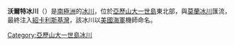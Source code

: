 {{coord|69|17|S|70|21|W|display=title}}

'''沃爾特冰川'''（{{lang-en|Walter Glacier}}）是[[南極洲|南極洲]]的[[冰川|冰川]]，位於[[亞歷山大一世島|亞歷山大一世島]]東北部，與[[莫蘭冰川|莫蘭冰川]]匯流，最終注入[[紹卡利斯基灣|紹卡利斯基灣]]，該冰川以[[美國海軍|美國海軍]]機師命名。

{{DEFAULTSORT:Walter Glacier}}
[[Category:亞歷山大一世島冰川|Category:亞歷山大一世島冰川]]


{{AlexanderIsland-geo-stub}}